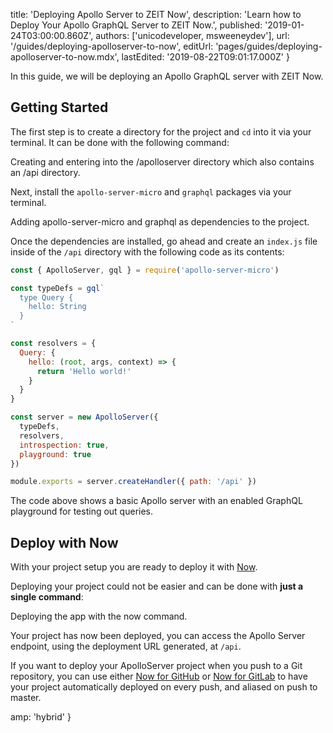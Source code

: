 
  title: 'Deploying Apollo Server to ZEIT Now',
  description: 'Learn how to Deploy Your Apollo GraphQL Server to ZEIT Now.',
  published: '2019-01-24T03:00:00.860Z',
  authors: ['unicodeveloper, msweeneydev'],
  url: '/guides/deploying-apolloserver-to-now',
  editUrl: 'pages/guides/deploying-apolloserver-to-now.mdx',
  lastEdited: '2019-08-22T09:01:17.000Z'
}

In this guide, we will be deploying an Apollo GraphQL server with ZEIT Now.

## Getting Started

The first step is to create a directory for the project and `cd` into it via your terminal. It can be done with the following command:

<Snippet dark text="mkdir -p apolloserver/api && cd apolloserver" />
<Caption>
  Creating and entering into the <InlineCode>/apolloserver</InlineCode> directory which also contains an <InlineCode>/api</InlineCode> directory.
</Caption>

Next, install the `apollo-server-micro` and `graphql` packages via your terminal.

<Snippet dark text="npm i apollo-server-micro graphql" />
<Caption>
  Adding <InlineCode>apollo-server-micro</InlineCode> and <InlineCode>graphql</InlineCode> as dependencies to the project.
</Caption>

Once the dependencies are installed, go ahead and create an `index.js` file inside of the `/api` directory with the following code as its contents:

```js
const { ApolloServer, gql } = require('apollo-server-micro')

const typeDefs = gql`
  type Query {
    hello: String
  }
`

const resolvers = {
  Query: {
    hello: (root, args, context) => {
      return 'Hello world!'
    }
  }
}

const server = new ApolloServer({
  typeDefs,
  resolvers,
  introspection: true,
  playground: true
})

module.exports = server.createHandler({ path: '/api' })
```

<Caption>
  The code above shows a basic Apollo server with an enabled GraphQL playground
  for testing out queries.
</Caption>

## Deploy with Now

With your project setup you are ready to deploy it with [Now](/now).

Deploying your project could not be easier and can be done with **just a single command**:

<Snippet dark text="now" />

<Caption>
  Deploying the app with the <InlineCode>now</InlineCode> command.
</Caption>

Your project has now been deployed, you can access the Apollo Server endpoint, using the deployment URL generated, at `/api`.

If you want to deploy your ApolloServer project when you push to a Git repository, you can use either [Now for GitHub](/docs/v2/integrations/now-for-github/) or [Now for GitLab](/docs/v2/integrations/now-for-gitlab/) to have your project automatically deployed on every push, and aliased on push to master.


  amp: 'hybrid'
}

